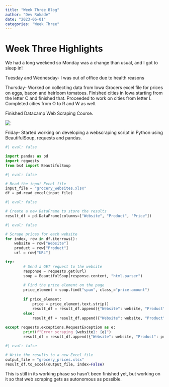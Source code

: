```yaml
---
title: "Week Three Blog"
author: "Dev Rokade"
date: "2023-06-01"
categories: "Week Three"
---
```


# Week Three Highlights

We had a long weekend so Monday was a change than usual, and I got to sleep in!

Tuesday and Wednesday- I was out of office due to health reasons

Thursday- Worked on collecting data from Iowa Grocers excel file for prices on eggs, bacon and heirloom tomatoes. Finished cities in Iowa starting from the letter C and finished that. Proceeded to work on cities from letter I. Completed cities from O to R and W as well.

Finished Datacamp Web Scraping Course.

![](images/Screenshot%202023-06-01%20at%203.32.15%20PM.png)

Friday- Started working on developing a webscraping script in Python using BeautifulSoup, requests and pandas.


```python
#| eval: false

import pandas as pd
import requests
from bs4 import BeautifulSoup
```


```python
#| eval: false

# Read the input Excel file
input_file = "grocery_websites.xlsx"
df = pd.read_excel(input_file)
```


```python
#| eval: false

# Create a new DataFrame to store the results
result_df = pd.DataFrame(columns=["Website", "Product", "Price"])
```


```python
#| eval: false

# Scrape prices for each website
for index, row in df.iterrows():
    website = row["Website"]
    product = row["Product"]
    url = row["URL"]

try:
        # Send a GET request to the website
        response = requests.get(url)
        soup = BeautifulSoup(response.content, "html.parser")
        
        # Find the price element on the page
        price_element = soup.find("span", class_="price-amount")
        
        if price_element:
            price = price_element.text.strip()
            result_df = result_df.append({"Website": website, "Product": product, "Price": price}, ignore_index=True)
        else:
            result_df = result_df.append({"Website": website, "Product": product, "Price": "Not found"}, ignore_index=True)
    
except requests.exceptions.RequestException as e:
        print(f"Error scraping {website}: {e}")
        result_df = result_df.append({"Website": website, "Product": product, "Price": "Error"}, ignore_index=True)


```


```python
#| eval: false

# Write the results to a new Excel file
output_file = "grocery_prices.xlsx"
result_df.to_excel(output_file, index=False)
```

This is still in its working phase so hasn't been finished yet, but working on it so that web scraping gets as autonomous as possible.
